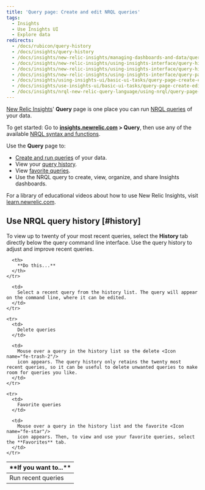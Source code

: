 ```yaml
---
title: 'Query page: Create and edit NRQL queries'
tags:
  - Insights
  - Use Insights UI
  - Explore data
redirects:
  - /docs/rubicon/query-history
  - /docs/insights/query-history
  - /docs/insights/new-relic-insights/managing-dashboards-and-data/query-history
  - /docs/insights/new-relic-insights/using-insights-interface/query-history
  - /docs/insights/new-relic-insights/using-insights-interface/query-history-creating-editing-nrql-queries
  - /docs/insights/new-relic-insights/using-insights-interface/query-page-creating-editing-nrql-queries
  - /docs/insights/using-insights-ui/basic-ui-tasks/query-page-create-edit-nrql-queries
  - /docs/insights/use-insights-ui/basic-ui-tasks/query-page-create-edit-nrql-queries
  - /docs/insights/nrql-new-relic-query-language/using-nrql/query-page-create-edit-nrql-queries
---
```


[New Relic Insights](/docs/insights/use-insights-ui/getting-started/introduction-new-relic-insights)' **Query** page is one place you can run [NRQL queries](/docs/query-data/nrql-new-relic-query-language/getting-started/introduction-nrql) of your data.

To get started: Go to **[insights.newrelic.com](https://insights.newrelic.com) > Query**, then use any of the available [NRQL syntax and functions](/docs/insights/nrql-new-relic-query-language/nrql-resources/nrql-syntax-components-functions).

Use the **Query** page to:

* [Create and run queries](/docs/insights/nrql-new-relic-query-language/using-nrql/introduction-nrql#command-line-query) of your data.
* View your [query history](#history).
* View [favorite queries](#history).
* Use the NRQL query to create, view, organize, and share Insights dashboards.

For a library of educational videos about how to use New Relic Insights, visit [learn.newrelic.com](https://learn.newrelic.com/courses/intro_insights).

## Use NRQL query history [#history]

To view up to twenty of your most recent queries, select the **History** tab directly below the query command line interface. Use the query history to adjust and improve recent queries.

<Table>
  <thead>
    <tr>
      <th style={{ width: "200px" }}>
        **If you want to...**
      </th>

      <th>
        **Do this...**
      </th>
    </tr>
  </thead>

  <tbody>
    <tr>
      <td>
        Run recent queries
      </td>

      <td>
        Select a recent query from the history list. The query will appear on the command line, where it can be edited.
      </td>
    </tr>

    <tr>
      <td>
        Delete queries
      </td>

      <td>
        Mouse over a query in the history list so the delete <Icon name="fe-trash-2"/>
        icon appears. The query history only retains the twenty most recent queries, so it can be useful to delete unwanted queries to make room for queries you like.
      </td>
    </tr>

    <tr>
      <td>
        Favorite queries
      </td>

      <td>
        Mouse over a query in the history list and the favorite <Icon name="fe-star"/>
        icon appears. Then, to view and use your favorite queries, select the **Favorites** tab.
      </td>
    </tr>
  </tbody>
</Table>
